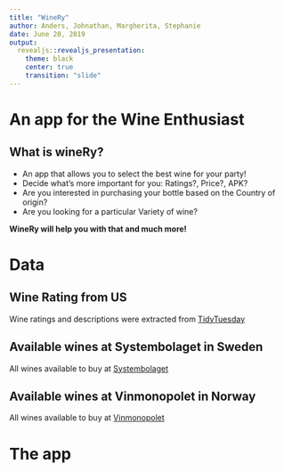 ```yaml
---
title: "WineRy"
author: Anders, Johnathan, Margherita, Stephanie 
date: June 20, 2019
output: 
  revealjs::revealjs_presentation:
    theme: black
    center: true
    transition: "slide"
---
```


# An app for the Wine Enthusiast

## What is wineRy?

- An app that allows you to select the best wine for your party!
- Decide what’s more important for you: Ratings?, Price?, APK?
- Are you interested in purchasing your bottle based on the Country of origin?
- Are you looking for a particular Variety of wine?

**WineRy will help you with that and much more!**

# Data


## Wine Rating from US

Wine ratings and descriptions were extracted from [TidyTuesday](https://github.com/rfordatascience/tidytuesday)


## Available wines at Systembolaget in Sweden

All wines available to buy at [Systembolaget](https://www.systembolaget.se/api/)

## Available wines at Vinmonopolet in Norway

All wines available to buy at [Vinmonopolet](https://www.vinmonopolet.no/datadeling)

# The app










